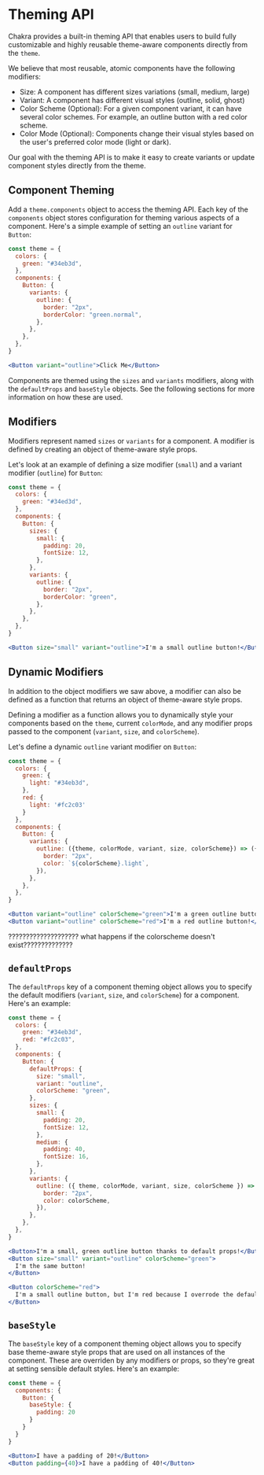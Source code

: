 # Theming API

Chakra provides a built-in theming API that enables users to build fully
customizable and highly reusable theme-aware components directly from the
`theme`.

We believe that most reusable, atomic components have the following modifiers:

- Size: A component has different sizes variations (small, medium, large)
- Variant: A component has different visual styles (outline, solid, ghost)
- Color Scheme (Optional): For a given component variant, it can have several
  color schemes. For example, an outline button with a red color scheme.
- Color Mode (Optional): Components change their visual styles based on the
  user's preferred color mode (light or dark).

Our goal with the theming API is to make it easy to create variants or update
component styles directly from the theme.

## Component Theming

Add a `theme.components` object to access the theming API. Each key of the
`components` object stores configuration for theming various aspects of a
component. Here's a simple example of setting an `outline` variant for `Button`:

```jsx
const theme = {
  colors: {
    green: "#34eb3d",
  },
  components: {
    Button: {
      variants: {
        outline: {
          border: "2px",
          borderColor: "green.normal",
        },
      },
    },
  },
}

<Button variant="outline">Click Me</Button>
```

Components are themed using the `sizes` and `variants` modifiers, along with the
`defaultProps` and `baseStyle` objects. See the following sections for more
information on how these are used.

## Modifiers

Modifiers represent named `sizes` or `variants` for a component. A modifier is
defined by creating an object of theme-aware style props.

Let's look at an example of defining a size modifier (`small`) and a variant
modifier (`outline`) for `Button`:

```jsx
const theme = {
  colors: {
    green: "#34ed3d",
  },
  components: {
    Button: {
      sizes: {
        small: {
          padding: 20,
          fontSize: 12,
        },
      },
      variants: {
        outline: {
          border: "2px",
          borderColor: "green",
        },
      },
    },
  },
}

<Button size="small" variant="outline">I'm a small outline button!</Button>
```

## Dynamic Modifiers

In addition to the object modifiers we saw above, a modifier can also be defined
as a function that returns an object of theme-aware style props.

Defining a modifier as a function allows you to dynamically style your
components based on the `theme`, current `colorMode`, and any modifier props
passed to the component (`variant`, `size`, and `colorScheme`).

Let's define a dynamic `outline` variant modifier on `Button`:

```jsx
const theme = {
  colors: {
    green: {
      light: "#34eb3d",
    },
    red: {
      light: '#fc2c03'
    }
  },
  components: {
    Button: {
      variants: {
        outline: ({theme, colorMode, variant, size, colorScheme}) => ({
          border: "2px",
          color: `${colorScheme}.light`,
        }),
      },
    },
  },
}

<Button variant="outline" colorScheme="green">I'm a green outline button!</Button>
<Button variant="outline" colorScheme="red">I'm a red outline button!</Button>
```

???????????????????? what happens if the colorscheme doesn't exist??????????????

## `defaultProps`

The `defaultProps` key of a component theming object allows you to specify the
default modifiers (`variant`, `size`, and `colorScheme`) for a component. Here's
an example:

```jsx
const theme = {
  colors: {
    green: "#34eb3d",
    red: "#fc2c03",
  },
  components: {
    Button: {
      defaultProps: {
        size: "small",
        variant: "outline",
        colorScheme: "green",
      },
      sizes: {
        small: {
          padding: 20,
          fontSize: 12,
        },
        medium: {
          padding: 40,
          fontSize: 16,
        },
      },
      variants: {
        outline: ({ theme, colorMode, variant, size, colorScheme }) => ({
          border: "2px",
          color: colorScheme,
        }),
      },
    },
  },
}

<Button>I'm a small, green outline button thanks to default props!</Button>
<Button size="small" variant="outline" colorScheme="green">
  I'm the same button!
</Button>

<Button colorScheme="red">
  I'm a small outline button, but I'm red because I overrode the default colorScheme
</Button>
```

## `baseStyle`

The `baseStyle` key of a component theming object allows you to specify base
theme-aware style props that are used on all instances of the component. These
are overriden by any modifiers or props, so they're great at setting sensible
default styles. Here's an example:

```jsx
const theme = {
  components: {
    Button: {
      baseStyle: {
        padding: 20
      }
    }
  }
}

<Button>I have a padding of 20!</Button>
<Button padding={40}>I have a padding of 40!</Button>
```
